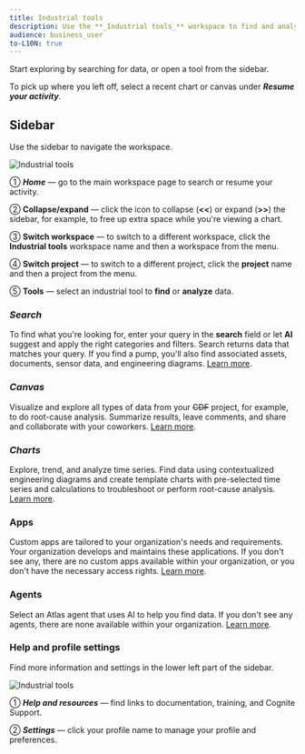 ```yaml
---
title: Industrial tools
description: Use the **_Industrial tools_** workspace to find and analyze data.
audience: business_user
to-L10N: true
---
```


Start exploring by searching for data, or open a tool from the sidebar.

To pick up where you left off, select a recent chart or canvas under **_Resume your activity_**.

## Sidebar

Use the sidebar to navigate the workspace.

<img class="illustration" src="https://apps-cdn.cogniteapp.com/@cognite/docs-portal-images/1.0.0/images/cdf/industrial_tools/industry_tools_workspace.svg" alt="Industrial tools" />

➀ **_Home_** &mdash; go to the main workspace page to search or resume your activity.

➁ **Collapse/expand** &mdash; click the icon to collapse (**\<\<**) or expand (**\>\>**) the sidebar, for example, to free up extra space while you're viewing a chart.

➂ **Switch workspace** &mdash; to switch to a different workspace, click the **Industrial tools** workspace name and then a workspace from the menu.

➃ **Switch project** &mdash; to switch to a different project, click the **project** name and then a project from the menu.

➄ **Tools** &mdash; select an industrial tool to **find** or **analyze** data.

### **_Search_**

To find what you're looking for, enter your query in the **search** field or let **AI** suggest and apply the right categories and filters. Search returns data that matches your query. If you find a pump, you'll also find associated assets, documents, sensor data, and engineering diagrams. [Learn more](/cdf/explore/search.md).

### **_Canvas_**

Visualize and explore all types of data from your ~~CDF~~ project, for example, to do root-cause analysis. Summarize results, leave comments, and share and collaborate with your coworkers. [Learn more](/cdf/explore/canvas.md).

### **_Charts_**

Explore, trend, and analyze time series. Find data using contextualized engineering diagrams and create template charts with pre-selected time series and calculations to troubleshoot or perform root-cause analysis. [Learn more](/cdf/charts/index.md).

### Apps

Custom apps are tailored to your organization's needs and requirements. Your organization develops and maintains these applications. If you don't see any, there are no custom apps available within your organization, or you don't have the necessary access rights. [Learn more](/cdf/explore/custom_apps.md).

### Agents

Select an Atlas agent that uses AI to help you find data. If you don't see any agents, there are none available within your organization. [Learn more](/cdf/explore/agents.md).

### Help and profile settings

Find more information and settings in the lower left part of the sidebar.

<img class="illustration" src="https://apps-cdn.cogniteapp.com/@cognite/docs-portal-images/1.0.0/images/cdf/industrial_tools/industry_tools_workspace_bottom_left.svg" alt="Industrial tools" />

<!-- ➀ **Notifications** &mdash; view and respond to your notifications. -->

➀ **_Help and resources_** &mdash; find links to documentation, training, and Cognite Support.

➁ **_Settings_** &mdash; click your profile name to manage your profile and preferences.
